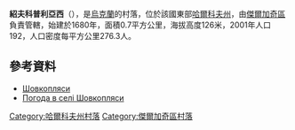 {{Infobox settlement
|image_skyline=Bus station Shovkoplyasy (Derhachi Raion).jpg
}} 
{{coord|50|9|41|N|36|5|58|E|scale:100000_region:UA|display=title}}

'''紹夫科普利亞西'''（{{lang-uk|Шовкопляси}}），是[[烏克蘭|烏克蘭]]的村落，位於該國東部[[哈爾科夫州|哈爾科夫州]]，由[[傑爾加奇區_(烏克蘭)|傑爾加奇區]]負責管轄，始建於1680年，面積0.7平方公里，海拔高度126米，2001年人口192，人口密度每平方公里276.3人。

==參考資料==
* [http://w1.c1.rada.gov.ua/pls/z7502/A005?rdat1=09.01.2009&rf7571=32927 Шовкопляси]{{dead link|date=2018年4月 |bot=InternetArchiveBot |fix-attempted=yes }}
* [http://weather.in.ua/ua/har'kovskaja/29104 Погода в селі Шовкопляси] {{Wayback|url=http://weather.in.ua/ua/har%27kovskaja/29104 |date=20160323035121 }}

{{DEFAULTSORT:Шовкопляси}}
[[Category:哈爾科夫州村落|Category:哈爾科夫州村落]]
[[Category:傑爾加奇區村落|Category:傑爾加奇區村落]]


{{Kharkiv-geo-stub}}
